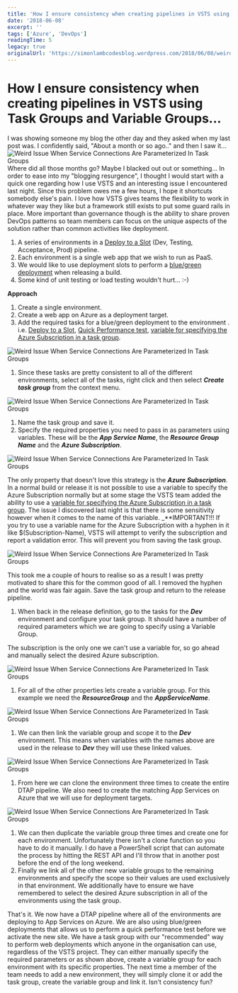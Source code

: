 ```yaml
---
title: 'How I ensure consistency when creating pipelines in VSTS using Task Groups and Variable Groups...'
date: '2018-06-08'
excerpt: ''
tags: ['Azure', 'DevOps']
readingTime: 5
legacy: true
originalUrl: 'https://simonlambcodesblog.wordpress.com/2018/06/08/weird-issue-when-service-connections-are-parameterized-in-task-groups/'
---
```


# How I ensure consistency when creating pipelines in VSTS using Task Groups and Variable Groups...

I was showing someone my blog the other day and they asked when my last post was. I confidently said, "About a month or so ago.." and then I saw it... ![Weird Issue When Service Connections Are Parameterized In Task Groups](/images/blog/weird-issue-when-service-connections-are-parameterized-in-task-groups-1758985197103-0.jpg) Where did all those months go? Maybe I blacked out out or something...
In order to ease into my "blogging resurgence", I thought I would start with a quick one regarding how I use VSTS and an interesting issue I encountered last night. Since this problem owes me a few hours, I hope it shortcuts somebody else's pain. I love how VSTS gives teams the flexibility to work in whatever way they like but a framework still exists to put some guard rails in place.
More important than governance though is the ability to share proven DevOps patterns so team members can focus on the unique aspects of the solution rather than common activities like deployment.

1.  A series of environments in a [Deploy to a Slot](https://en.wikipedia.org/wiki/Development,_testing,_acceptance_and_production) (Dev, Testing, Acceptance, Prod) pipeline.
2.  Each environment is a single web app that we wish to run as PaaS.
3.  We would like to use deployment slots to perform a [blue/green deployment](https://martinfowler.com/bliki/BlueGreenDeployment.html) when releasing a build.
4.  Some kind of unit testing or load testing wouldn't hurt... :-)

**Approach**

1.  Create a single environment.
2.  Create a web app on Azure as a deployment target.
3.  Add the required tasks for a blue/green deployment to the environment . i.e. [Deploy to a Slot](https://en.wikipedia.org/wiki/Development,_testing,_acceptance_and_production), [Quick Performance test](https://docs.microsoft.com/en-us/vsts/pipelines/tasks/test/cloud-based-web-performance-test?view=vsts), [variable for specifying the Azure Subscription in a task group](https://docs.microsoft.com/en-us/vsts/pipelines/tasks/deploy/azure-app-service-manage?view=vsts).

![Weird Issue When Service Connections Are Parameterized In Task Groups](/images/blog/weird-issue-when-service-connections-are-parameterized-in-task-groups-1758985197130-1.jpg)

1.  Since these tasks are pretty consistent to all of the different environments, select all of the tasks, right click and then select _**Create task group**_ from the context menu.

![Weird Issue When Service Connections Are Parameterized In Task Groups](/images/blog/weird-issue-when-service-connections-are-parameterized-in-task-groups-1758985197160-2.jpg)

1.  Name the task group and save it.
2.  Specify the required properties you need to pass in as parameters using variables. These will be the _**App Service Name**_, the _**Resource Group Name**_ and the **_Azure Subscription_**.

![Weird Issue When Service Connections Are Parameterized In Task Groups](/images/blog/weird-issue-when-service-connections-are-parameterized-in-task-groups-1758985197195-3.jpg)

The only property that doesn't love this strategy is the _**Azure Subscription**_. In a normal build or release it is not possible to use a variable to specify the Azure Subscription normally but at some stage the VSTS team added the ability to use a [variable for specifying the Azure Subscription in a task group](https://docs.microsoft.com/en-us/vsts/pipelines/tasks/deploy/azure-app-service-manage?view=vsts). The issue I discovered last night is that there is some sensitivity however when it comes to the name of this variable. \_\*\*IMPORTANT!!! If you try to use a variable name for the Azure Subscription with a hyphen in it like $(Subscription-Name), VSTS will attempt to verify the subscription and report a validation error.
This will prevent you from saving the task group.

![Weird Issue When Service Connections Are Parameterized In Task Groups](/images/blog/weird-issue-when-service-connections-are-parameterized-in-task-groups-1758985197228-4.jpg)

This took me a couple of hours to realise so as a result I was pretty motivated to share this for the common good of all. I removed the hyphen and the world was fair again. Save the task group and return to the release pipeline.

1.  When back in the release definition, go to the tasks for the _**Dev**_ environment and configure your task group. It should have a number of required parameters which we are going to specify using a Variable Group.

The subscription is the only one we can't use a variable for, so go ahead and manually select the desired Azure subscription.

![Weird Issue When Service Connections Are Parameterized In Task Groups](/images/blog/weird-issue-when-service-connections-are-parameterized-in-task-groups-1758985197252-5.jpg)

1.  For all of the other properties lets create a variable group. For this example we need the _**ResourceGroup**_ and the _**AppServiceName**_.

![Weird Issue When Service Connections Are Parameterized In Task Groups](/images/blog/weird-issue-when-service-connections-are-parameterized-in-task-groups-1758985197282-6.jpg)

1.  We can then link the variable group and scope it to the _**Dev**_ environment. This means when variables with the names above are used in the release to _**Dev**_ they will use these linked values.

![Weird Issue When Service Connections Are Parameterized In Task Groups](/images/blog/weird-issue-when-service-connections-are-parameterized-in-task-groups-1758985197307-7.jpg)

1.  From here we can clone the environment three times to create the entire DTAP pipeline. We also need to create the matching App Services on Azure that we will use for deployment targets.

![Weird Issue When Service Connections Are Parameterized In Task Groups](/images/blog/weird-issue-when-service-connections-are-parameterized-in-task-groups-1758985197339-8.jpg)

1.  We can then duplicate the variable group three times and create one for each environment. Unfortunately there isn't a clone function so you have to do it manually. I do have a PowerShell script that can automate the process by hitting the REST API and I'll throw that in another post before the end of the long weekend.
2.  Finally we link all of the other new variable groups to the remaining environments and specify the scope so their values are used exclusively in that environment. We additionally have to ensure we have remembered to select the desired Azure subscription in all of the environments using the task group.

That's it. We now have a DTAP pipeline where all of the environments are deploying to App Services on Azure. We are also using blue/green deployments that allows us to perform a quick performance test before we activate the new site. We have a task group with our "recommended" way to perform web deployments which anyone in the organisation can use, regardless of the VSTS project.
They can either manually specify the required parameters or as shown above, create a variable group for each environment with its specific properties. The next time a member of the team needs to add a new environment, they will simply clone it or add the task group, create the variable group and link it. Isn't consistency fun?
